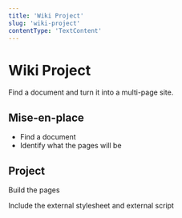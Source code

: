 ```yaml
---
title: 'Wiki Project'
slug: 'wiki-project'
contentType: 'TextContent'
---
```


# Wiki Project

Find a document and turn it into a multi-page site.

## Mise-en-place

- Find a document
- Identify what the pages will be

## Project

Build the pages

Include the external stylesheet and external script
